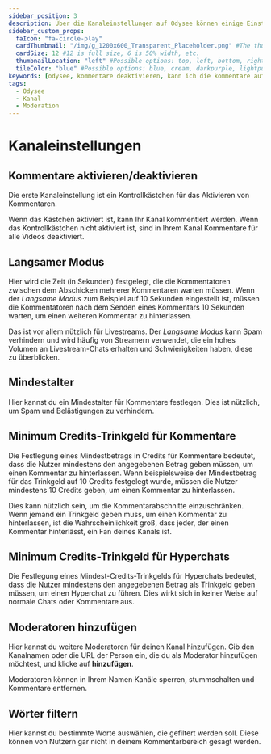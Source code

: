 ---
sidebar_position: 3
description: Über die Kanaleinstellungen auf Odysee können einige Einstellungen vorgenommen werden, welche die Moderation vereinfachen.
sidebar_custom_props:
  faIcon: "fa-circle-play"
  cardThumbnail: "/img/g_1200x600_Transparent_Placeholder.png" #The thumbnail on the category card.
  cardSize: 12 #12 is full size, 6 is 50% width, etc.
  thumbnailLocation: "left" #Possible options: top, left, bottom, right, none
  tileColor: "blue" #Possible options: blue, cream, darkpurple, lightpurple, mauve, orange, pink, none
keywords: [odysee, kommentare deaktivieren, kann ich die kommentare auf Odyse deaktivieren, wie deaktiviere ich kommentare auf odysee, wie füge ich moderatoren hinzu, gibt es eine mod funktion auf odysee, kann man im chat wörter filtern, wie filtere ich den odysee chat, chat moderation auf odysee]
tags:
  - Odysee
  - Kanal
  - Moderation
---

# Kanaleinstellungen

## Kommentare aktivieren/deaktivieren

Die erste Kanaleinstellung ist ein Kontrollkästchen für das Aktivieren von Kommentaren.

Wenn das Kästchen aktiviert ist, kann Ihr Kanal kommentiert werden. Wenn das Kontrollkästchen nicht aktiviert ist, sind in Ihrem Kanal Kommentare für alle Videos deaktiviert.

## Langsamer Modus

Hier wird die Zeit (in Sekunden) festgelegt, die die Kommentatoren zwischen dem Abschicken mehrerer Kommentaren warten müssen. Wenn der *Langsame Modus* zum Beispiel auf 10 Sekunden eingestellt ist, müssen die Kommentatoren nach dem Senden eines Kommentars 10 Sekunden warten, um einen weiteren Kommentar zu hinterlassen.

Das ist vor allem nützlich für Livestreams. Der *Langsame Modus* kann Spam verhindern und wird häufig von Streamern verwendet, die ein hohes Volumen an Livestream-Chats erhalten und Schwierigkeiten haben, diese zu überblicken. 

## Mindestalter

Hier kannst du ein Mindestalter für Kommentare festlegen. Dies ist nützlich, um Spam und Belästigungen zu verhindern.

## Minimum Credits-Trinkgeld für Kommentare

Die Festlegung eines Mindestbetrags in Credits für Kommentare bedeutet, dass die Nutzer mindestens den angegebenen Betrag geben müssen, um einen Kommentar zu hinterlassen. Wenn beispielsweise der Mindestbetrag für das Trinkgeld auf 10 Credits festgelegt wurde, müssen die Nutzer mindestens 10 Credits geben, um einen Kommentar zu hinterlassen.

Dies kann nützlich sein, um die Kommentarabschnitte einzuschränken. Wenn jemand ein Trinkgeld geben muss, um einen Kommentar zu hinterlassen, ist die Wahrscheinlichkeit groß, dass jeder, der einen Kommentar hinterlässt, ein Fan deines Kanals ist. 

## Minimum Credits-Trinkgeld für Hyperchats

Die Festlegung eines Mindest-Credits-Trinkgelds für Hyperchats bedeutet, dass die Nutzer mindestens den angegebenen Betrag als Trinkgeld geben müssen, um einen Hyperchat zu führen. Dies wirkt sich in keiner Weise auf normale Chats oder Kommentare aus.

## Moderatoren hinzufügen

Hier kannst du weitere Moderatoren für deinen Kanal hinzufügen. Gib den Kanalnamen oder die URL der Person ein, die du als Moderator hinzufügen möchtest, und klicke auf **hinzufügen**.

Moderatoren können in Ihrem Namen Kanäle sperren, stummschalten und Kommentare entfernen.

## Wörter filtern 

Hier kannst du bestimmte Worte auswählen, die gefiltert werden soll. Diese können von Nutzern gar nicht in deinem Kommentarbereich gesagt werden. 
